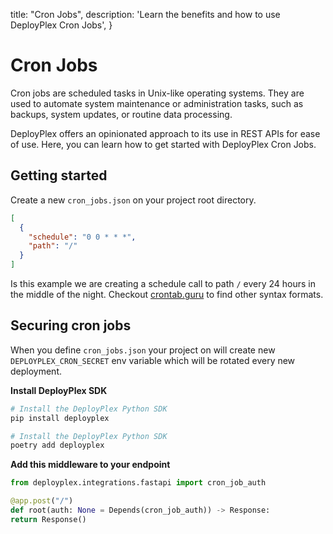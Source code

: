   title: "Cron Jobs",
  description:
    'Learn the benefits and how to use DeployPlex Cron Jobs',
}

# Cron Jobs
Cron jobs are scheduled tasks in Unix-like operating systems. They are used to automate system maintenance or administration tasks, such as backups, system updates, or routine data processing.

DeployPlex offers an opinionated approach to its use in REST APIs for ease of use. Here, you can learn how to get started with DeployPlex Cron Jobs.

## Getting started
Create a new `cron_jobs.json` on your project root directory.
```json
[
  {
    "schedule": "0 0 * * *",
    "path": "/"
  }
]
```
Is this example we are creating a schedule call to path `/` every 24 hours in the middle of the night.
Checkout [crontab.guru](https://crontab.guru/#0_0_*_*_*) to find other syntax formats.

## Securing cron jobs
When you define `cron_jobs.json` your project on will create new `DEPLOYPLEX_CRON_SECRET` env variable which will be rotated every new deployment.

**Install DeployPlex SDK**
<CodeGroup>

  ```bash {{ title: 'pip' }}
  # Install the DeployPlex Python SDK
  pip install deployplex
  ```

  ```bash {{ title: 'poetry' }}
  # Install the DeployPlex Python SDK
  poetry add deployplex
  ```

</CodeGroup>

**Add this middleware to your endpoint**
<CodeGroup>
  ```python {{ title: 'FastAPI' }}
  from deployplex.integrations.fastapi import cron_job_auth

  @app.post("/")
  def root(auth: None = Depends(cron_job_auth)) -> Response:
  return Response()
  ```
</CodeGroup>
